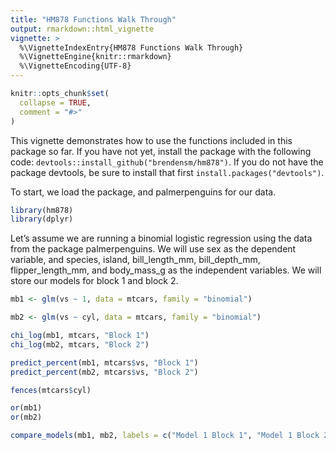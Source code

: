 ```yaml
---
title: "HM878 Functions Walk Through"
output: rmarkdown::html_vignette
vignette: >
  %\VignetteIndexEntry{HM878 Functions Walk Through}
  %\VignetteEngine{knitr::rmarkdown}
  %\VignetteEncoding{UTF-8}
---
```


```r
knitr::opts_chunk$set(
  collapse = TRUE,
  comment = "#>"
)
```

This vignette demonstrates how to use the functions included in this package so far. If you have not yet, install the package with the following code: `devtools::install_github("brendensm/hm878")`. If you do not have the package devtools, be sure to install that first `install.packages("devtools")`.

To start, we load the package, and palmerpenguins for our data. 

```r
library(hm878)
library(dplyr)
```

Let's assume we are running a binomial logistic regression using the data from the package palmerpenguins. We will use sex as the dependent variable, and species, island, bill_length_mm, bill_depth_mm, flipper_length_mm, and body_mass_g as the independent variables. We will store our models for block 1 and block 2.

```r

mb1 <- glm(vs ~ 1, data = mtcars, family = "binomial")

mb2 <- glm(vs ~ cyl, data = mtcars, family = "binomial")

chi_log(mb1, mtcars, "Block 1")
chi_log(mb2, mtcars, "Block 2")

predict_percent(mb1, mtcars$vs, "Block 1")
predict_percent(mb2, mtcars$vs, "Block 2")

```

```r
fences(mtcars$cyl)

or(mb1)
or(mb2)

compare_models(mb1, mb2, labels = c("Model 1 Block 1", "Model 1 Block 2"))


```


